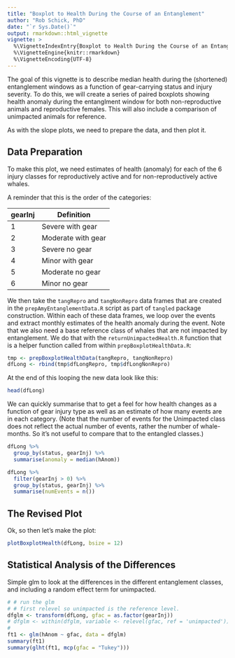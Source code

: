 ```yaml
---
title: "Boxplot to Health During the Course of an Entanglement"
author: "Rob Schick, PhD"
date: "`r Sys.Date()`"
output: rmarkdown::html_vignette
vignette: >
  %\VignetteIndexEntry{Boxplot to Health During the Course of an Entanglement}
  %\VignetteEngine{knitr::rmarkdown}
  %\VignetteEncoding{UTF-8}
---
```


The goal of this vignette is to describe median health during the (shortened) entanglement windows as a function of gear-carrying status and injury severity. To do this, we will create a series of paired boxplots showing health anomaly during the entanglment window for both non-reproductive animals and reproductive females. This will also include a comparison of unimpacted animals for reference.

As with the slope plots, we need to prepare the data, and then plot it.

## Data Preparation
To make this plot, we need estimates of health (anomaly) for each of the 6 injury classes for reproductively active and for non-reproductively active whales. 

A reminder that this is the order of the categories:

gearInj | Definition
-----------|----------
1 | Severe with gear
2 | Moderate with gear
3 | Severe no gear
4 | Minor with gear
5 | Moderate no gear
6 | Minor no gear

We then take the `tangRepro` and `tangNonRepro` data frames that are created in the `prepAmyEntanglementData.R` script as part of `tangled` package construction. Within each of these data frames, we loop over the events and extract monthly estimates of the health anomaly during the event. Note that we also need a base reference class of whales that are not impacted by entanglement. We do that with the `returnUnimpactedHealth.R` function that is a helper function called from within `prepBoxplotHealthData.R`:

```r
tmp <- prepBoxplotHealthData(tangRepro, tangNonRepro)
dfLong <- rbind(tmp$dfLongRepro, tmp$dfLongNonRepro)
```

At the end of this looping the new data look like this:

```r
head(dfLong)
```

We can quickly summarise that to get a feel for how health changes as a function of gear injury type as well as an estimate of how many events are in each category. (Note that the number of events for the Unimpacted class does not reflect the actual number of events, rather the number of whale-months. So it's not useful to compare that to the entangled classes.)

```r
dfLong %>% 
  group_by(status, gearInj) %>% 
  summarise(anomaly = median(hAnom))

dfLong %>% 
  filter(gearInj > 0) %>% 
  group_by(status, gearInj) %>% 
  summarise(numEvents = n())
```


## The Revised Plot
Ok, so then let's make the plot:

```r
plotBoxplotHealth(dfLong, bsize = 12)
```


## Statistical Analysis of the Differences
Simple glm to look at the differences in the different entanglement classes, and including a random effect term for unimpacted.
```r
# # run the glm 
# # first relevel so unimpacted is the reference level.
dfglm <- transform(dfLong, gfac = as.factor(gearInj))
# dfglm <- within(dfglm, variable <- relevel(gfac, ref = 'unimpacted'))
# 
ft1 <- glm(hAnom ~ gfac, data = dfglm)
summary(ft1)
summary(glht(ft1, mcp(gfac = "Tukey")))

```

